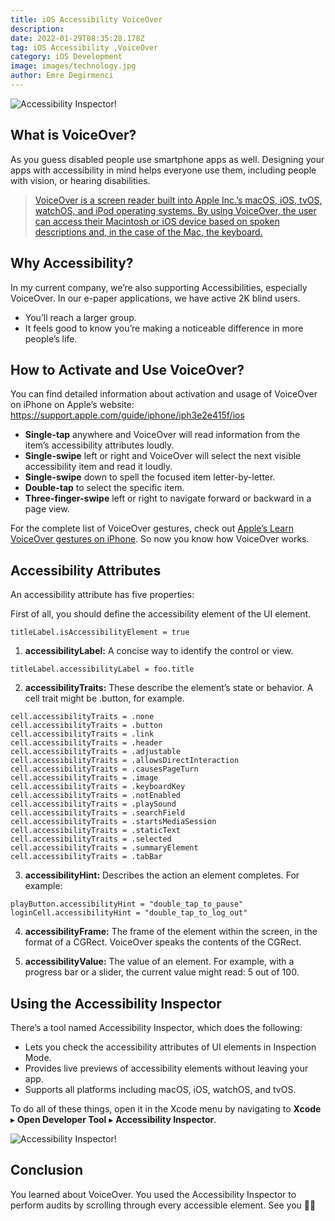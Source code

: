 ```yaml
---
title: iOS Accessibility VoiceOver
description: 
date: 2022-01-29T08:35:28.178Z
tag: iOS Accessibility ,VoiceOver
category: iOS Development
image: images/technology.jpg
author: Emre Degirmenci
---
```


![Accessibility Inspector!](/images/access.png "Accessibility Inspector")

## What is VoiceOver?

As you guess disabled people use smartphone apps as well. Designing your apps with accessibility in mind helps everyone use them, including people with vision, or hearing disabilities.

> [VoiceOver is a screen reader built into Apple Inc.’s macOS, iOS, tvOS, watchOS, and iPod operating systems. By using VoiceOver, the user can access their Macintosh or iOS device based on spoken descriptions and, in the case of the Mac, the keyboard.](https://en.wikipedia.org/wiki/VoiceOver) 

## Why Accessibility?

In my current company, we’re also supporting Accessibilities, especially VoiceOver. In our e-paper applications, we have active 2K blind users.
- You’ll reach a larger group.
- It feels good to know you’re making a noticeable difference in more people’s life.

## How to Activate and Use VoiceOver?

You can find detailed information about activation and usage of VoiceOver on iPhone on Apple’s website:
https://support.apple.com/guide/iphone/iph3e2e415f/ios

- **Single-tap** anywhere and VoiceOver will read information from the item’s accessibility attributes loudly.
- **Single-swipe** left or right and VoiceOver will select the next visible accessibility item and read it loudly.
- **Single-swipe** down to spell the focused item letter-by-letter.
- **Double-tap** to select the specific item.
- **Three-finger-swipe** left or right to navigate forward or backward in a page view.

For the complete list of VoiceOver gestures, check out [Apple’s Learn VoiceOver gestures on iPhone](https://support.apple.com/guide/iphone/learn-voiceover-gestures-iph3e2e2281/ios). So now you know how VoiceOver works.

## Accessibility Attributes

An accessibility attribute has five properties:

First of all, you should define the accessibility element of the UI element.

<script src="https://gist.github.com/emrdgrmnci/3e07096b50a79530424809bda8428e52"></script>

~~~ 
titleLabel.isAccessibilityElement = true
~~~

1. **accessibilityLabel:** A concise way to identify the control or view.

~~~
titleLabel.accessibilityLabel = foo.title
~~~

2. **accessibilityTraits:** These describe the element’s state or behavior. A cell trait might be .button, for example.

~~~
cell.accessibilityTraits = .none
cell.accessibilityTraits = .button
cell.accessibilityTraits = .link
cell.accessibilityTraits = .header
cell.accessibilityTraits = .adjustable
cell.accessibilityTraits = .allowsDirectInteraction
cell.accessibilityTraits = .causesPageTurn
cell.accessibilityTraits = .image
cell.accessibilityTraits = .keyboardKey
cell.accessibilityTraits = .notEnabled
cell.accessibilityTraits = .playSound
cell.accessibilityTraits = .searchField
cell.accessibilityTraits = .startsMediaSession
cell.accessibilityTraits = .staticText
cell.accessibilityTraits = .selected
cell.accessibilityTraits = .summaryElement
cell.accessibilityTraits = .tabBar
~~~

3. **accessibilityHint:** Describes the action an element completes. For example:

~~~
playButton.accessibilityHint = "double_tap_to_pause"
loginCell.accessibilityHint = "double_tap_to_log_out"
~~~

4. **accessibilityFrame:** The frame of the element within the screen, in the format of a CGRect. VoiceOver speaks the contents of the CGRect.

5. **accessibilityValue:** The value of an element. For example, with a progress bar or a slider, the current value might read: 5 out of 100.

## Using the Accessibility Inspector

There’s a tool named Accessibility Inspector, which does the following:

- Lets you check the accessibility attributes of UI elements in Inspection Mode.
- Provides live previews of accessibility elements without leaving your app.
- Supports all platforms including macOS, iOS, watchOS, and tvOS.

To do all of these things, open it in the Xcode menu by navigating to **Xcode** ▸ **Open Developer Tool** ▸ **Accessibility Inspector**.

![Accessibility Inspector!](/images/access-ss.png "Accessibility Inspector")

## Conclusion
You learned about VoiceOver. You used the Accessibility Inspector to perform audits by scrolling through every accessible element. See you 🖖🏼